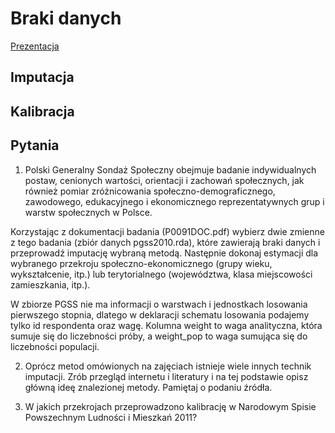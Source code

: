 # Braki danych

[Prezentacja](presentations/08_braki.html)

## Imputacja

## Kalibracja

## Pytania

1. Polski Generalny Sondaż Społeczny obejmuje badanie indywidualnych postaw, cenionych wartości, orientacji i zachowań społecznych, jak również pomiar zróżnicowania społeczno-demograficznego, zawodowego, edukacyjnego i ekonomicznego reprezentatywnych grup i warstw społecznych w Polsce.

Korzystając z dokumentacji badania (P0091DOC.pdf) wybierz dwie zmienne z tego badania (zbiór danych pgss2010.rda), które zawierają braki danych i przeprowadź imputację wybraną metodą. Następnie dokonaj estymacji dla wybranego przekroju społeczno-ekonomicznego (grupy wieku, wykształcenie, itp.) lub terytorialnego (województwa, klasa miejscowości zamieszkania, itp.).

W zbiorze PGSS nie ma informacji o warstwach i jednostkach losowania pierwszego stopnia, dlatego w deklaracji schematu losowania podajemy tylko id respondenta oraz wagę. Kolumna weight to waga analityczna, która sumuje się do liczebności próby, a weight_pop to waga sumująca się do liczebności populacji.

2. Oprócz metod omówionych na zajęciach istnieje wiele innych technik imputacji. Zrób przegląd internetu i literatury i na tej podstawie opisz główną ideę znalezionej metody. Pamiętaj o podaniu źródła. 

3. W jakich przekrojach przeprowadzono kalibrację w Narodowym Spisie Powszechnym Ludności i Mieszkań 2011?

